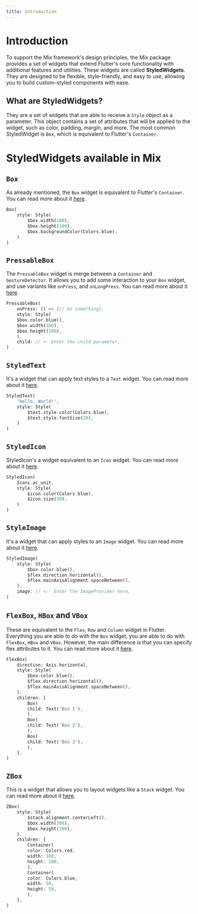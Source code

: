 ```yaml
---
title: Introduction
---
```


# Introduction

To support the Mix framework's design principles, the Mix package provides a set of widgets that extend Flutter's core functionality with additional features and utilities. These widgets are called **StyledWidgets**. They are designed to be flexible, style-friendly, and easy to use, allowing you to build custom-styled components with ease. 

## What are StyledWidgets?
They are a set of widgets that are able to receive a `Style` object as a parameter. This object contains a set of attributes that will be applied to the widget, such as color, padding, margin, and more. The most common StyledWidget is `Box`, which is equivalent to Flutter's `Container`.

# StyledWidgets available in Mix
## `Box`
As already mentioned, the `Box` widget is equivalent to Flutter's `Container`. You can read more about it [here](/pages/docs/widgets/box.mdx).

```dart
Box(
    style: Style(
        $box.width(100),
        $box.height(100),
        $box.backgroundColor(Colors.blue),
    )
)
```

## `PressableBox`
The `PressableBox` widget is merge between a `Container` and `GestureDetector`. It allows you to add some interaction to your `Box` widget, and use variants like `onPress`, and `onLongPress`. You can read more about it [here](/pages/docs/widgets/pressable-box.mdx).

```dart
PressableBox(
    onPress: () => {// Do something},
    style: Style(
    $box.color.blue(),
    $box.width(100),
    $box.height(100),
    ),
    child: // <- Enter the child parameter,
)
```

## `StyledText`
It's a widget that can apply text styles to a `Text` widget. You can read more about it [here](/pages/docs/widgets/text.mdx).

```dart
StyledText(
    'Hello, World!',
    style: Style(
        $text.style.color(Colors.blue),
        $text.style.fontSize(20),
    )
)
```

## `StyledIcon`
StyledIcon's a widget equivalent to an `Icon` widget. You can read more about it [here](/pages/docs/widgets/icon.mdx).

```dart
StyledIcon(
    Icons.ac_unit,
    style: Style(
        $icon.color(Colors.blue),
        $icon.size(30),
    )
)
```

## `StyleImage`
It's a widget that can apply styles to an `Image` widget. You can read more about it [here](/pages/docs/widgets/image.mdx).

```dart
StyledImage(
    style: Style(
        $box.color.blue(),
        $flex.direction.horizontal(),
        $flex.mainAxisAlignment.spaceBetween(),
    ),
    image: // <-- Enter the ImageProvider here,
)
```

## `FlexBox`, `HBox` and `VBox`
These are equivalent to the `Flex`, `Row` and `Column` widget in Flutter. Everything you are able to do with the `Box` widget, you are able to do with `FlexBox`, `HBox` and `VBox`. However, the main difference is that you can specify flex attributes to it. You can read more about it [here](/pages/docs/widgets/flex.mdx).

```dart
FlexBox(
    direction: Axis.horizontal,
    style: Style(
        $box.color.blue(),
        $flex.direction.horizontal(),
        $flex.mainAxisAlignment.spaceBetween(),
    ),
    children: [
        Box(
        child: Text('Box 1'),
        ),
        Box(
        child: Text('Box 2'),
        ),
        Box(
        child: Text('Box 3'),
        ),
    ],
)
```

## `ZBox`
This is a widget that allows you to layout widgets like a `Stack` widget. You can read more about it [here](/pages/docs/widgets/stack.mdx).

```dart
ZBox(
    style: Style(
        $stack.alignment.centerLeft(),
        $box.width(200),
        $box.height(200),
    ),
    children: [
        Container(
        color: Colors.red,
        width: 100,
        height: 100,
        ),
        Container(
        color: Colors.blue,
        width: 50,
        height: 50,
        ),
    ],
)
```

